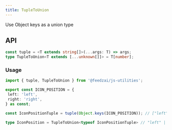 ```yaml
---
title: TupleToUnion
---
```

Use Object keys as a union type

## API

```typescript
const tuple = <T extends string[]>(...args: T) => args;
type TupleToUnion<T extends [...unknown[]]> = T[number];
```

### Usage

```typescript
import { tuple, TupleToUnion } from '@feedzai/js-utilities';

export const ICON_POSITION = {
 left: 'left',
 right: 'right',
} as const;

const IconPositionTuple = tuple(Object.keys(ICON_POSITION)); // ["left", "right"]

type IconPosition = TupleToUnion<typeof IconPositionTuple> // "left" | "right"
```
